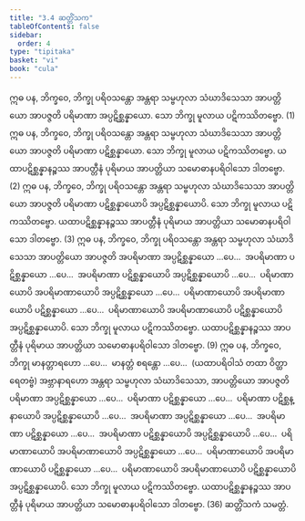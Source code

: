 ```yaml
---
title: "3.4 ဆတ္တိံသက"
tableOfContents: false
sidebar:
  order: 4
type: "tipitaka"
basket: "vi"
book: "cula"
---
```



<DynamicBreadcrumb />

<Division number="165" book="cula" e="ch" v="4" p="157">

<Paragraph number="691" book="cula">
ဣဓ ပန, ဘိက္ခဝေ, ဘိက္ခု ပရိဝသန္တော အန္တရာ သမ္ဗဟုလာ သံဃာဒိသေသာ အာပတ္တိယော အာပဇ္ဇတိ ပရိမာဏာ အပ္ပဋိစ္ဆန္နာယော. သော ဘိက္ခု မူလာယ ပဋိကဿိတဗ္ဗော. (1)
</Paragraph>

<Paragraph number="692" book="cula">
ဣဓ ပန, ဘိက္ခဝေ, ဘိက္ခု ပရိဝသန္တော အန္တရာ သမ္ဗဟုလာ သံဃာဒိသေသာ အာပတ္တိယော အာပဇ္ဇတိ ပရိမာဏာ ပဋိစ္ဆန္နာယော. သော ဘိက္ခု မူလာယ ပဋိကဿိတဗ္ဗော. ယထာပဋိစ္ဆန္နာနဉ္စဿ အာပတ္တီနံ ပုရိမာယ အာပတ္တိယာ သမောဓာနပရိဝါသော ဒါတဗ္ဗော. (2)
</Paragraph>

<Paragraph number="693" book="cula">
ဣဓ ပန, ဘိက္ခဝေ, ဘိက္ခု ပရိဝသန္တော အန္တရာ သမ္ဗဟုလာ သံဃာဒိသေသာ အာပတ္တိယော အာပဇ္ဇတိ ပရိမာဏာ ပဋိစ္ဆန္နာယောပိ အပ္ပဋိစ္ဆန္နာယောပိ. သော ဘိက္ခု မူလာယ ပဋိကဿိတဗ္ဗော. ယထာပဋိစ္ဆန္နာနဉ္စဿ အာပတ္တီနံ ပုရိမာယ အာပတ္တိယာ သမောဓာနပရိဝါသော ဒါတဗ္ဗော. (3)
</Paragraph>

<Paragraph number="694" book="cula">
ဣဓ ပန, ဘိက္ခဝေ, ဘိက္ခု ပရိဝသန္တော အန္တရာ သမ္ဗဟုလာ သံဃာဒိသေသာ အာပတ္တိယော အာပဇ္ဇတိ အပရိမာဏာ အပ္ပဋိစ္ဆန္နာယော …ပေ…  အပရိမာဏာ ပဋိစ္ဆန္နာယော …ပေ…  အပရိမာဏာ ပဋိစ္ဆန္နာယောပိ အပ္ပဋိစ္ဆန္နာယောပိ …ပေ…  ပရိမာဏာယောပိ အပရိမာဏာယောပိ အပ္ပဋိစ္ဆန္နာယော …ပေ…  ပရိမာဏာယောပိ အပရိမာဏာယောပိ ပဋိစ္ဆန္နာယော …ပေ…  ပရိမာဏာယောပိ အပရိမာဏာယောပိ ပဋိစ္ဆန္နာယောပိ အပ္ပဋိစ္ဆန္နာယောပိ. သော ဘိက္ခု မူလာယ ပဋိကဿိတဗ္ဗော. ယထာပဋိစ္ဆန္နာနဉ္စဿ အာပတ္တီနံ ပုရိမာယ အာပတ္တိယာ သမောဓာနပရိဝါသော ဒါတဗ္ဗော. (9)
</Paragraph>

<Paragraph number="695" book="cula">
ဣဓ ပန, ဘိက္ခဝေ, ဘိက္ခု မာနတ္တာရဟော …ပေ…  မာနတ္တံ စရန္တော …ပေ…  (ယထာပရိဝါသံ တထာ ဝိတ္ထာရေတဗ္ဗံ) အဗ္ဘာနာရဟော အန္တရာ သမ္ဗဟုလာ သံဃာဒိသေသာ, အာပတ္တိယော အာပဇ္ဇတိ ပရိမာဏာ အပ္ပဋိစ္ဆန္နာယော …ပေ…  ပရိမာဏာ ပဋိစ္ဆန္နာယော …ပေ…  ပရိမာဏာ ပဋိစ္ဆန္နာယောပိ အပ္ပဋိစ္ဆန္နာယောပိ …ပေ…  အပရိမာဏာ အပ္ပဋိစ္ဆန္နာယော …ပေ…  အပရိမာဏာ ပဋိစ္ဆန္နာယော …ပေ…  အပရိမာဏာ ပဋိစ္ဆန္နာယောပိ အပ္ပဋိစ္ဆန္နာယောပိ …ပေ…  ပရိမာဏာယောပိ အပရိမာဏာယောပိ အပ္ပဋိစ္ဆန္နာယော …ပေ…  ပရိမာဏာယောပိ အပရိမာဏာယောပိ ပဋိစ္ဆန္နာယော …ပေ…  ပရိမာဏာယောပိ အပရိမာဏာယောပိ ပဋိစ္ဆန္နာယောပိ အပ္ပဋိစ္ဆန္နာယောပိ. သော ဘိက္ခု မူလာယ ပဋိကဿိတဗ္ဗော. ယထာပဋိစ္ဆန္နာနဉ္စဿ အာပတ္တီနံ ပုရိမာယ အာပတ္တိယာ သမောဓာနပရိဝါသော ဒါတဗ္ဗော. (36)

</Paragraph>
</Division>

<Paragraph number="696" type="center" book="cula">
ဆတ္တိံသကံ သမတ္တံ.
</Paragraph>